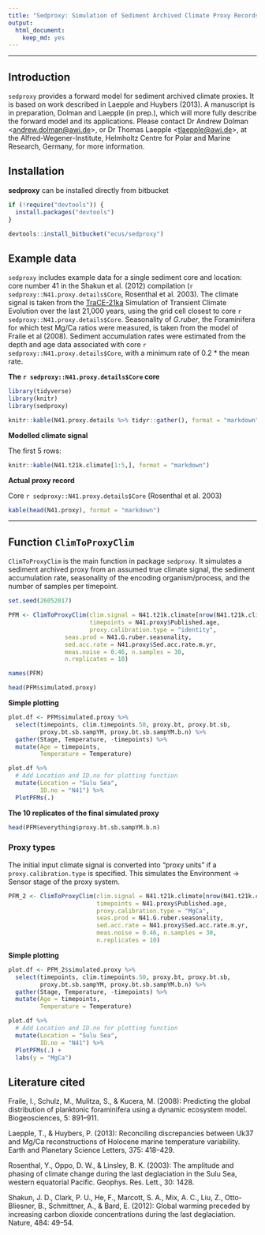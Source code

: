 ```yaml
---
title: "Sedproxy: Simulation of Sediment Archived Climate Proxy Records."
output: 
  html_document: 
    keep_md: yes
---
```


------------------------------

## Introduction

`sedproxy` provides a forward model for sediment archived climate proxies. It is based on work described in Laepple and Huybers (2013). A manuscript is in preparation, Dolman and Laepple (in prep.), which will more fully describe the forward model and its applications. Please contact Dr Andrew Dolman <<andrew.dolman@awi.de>>, or Dr Thomas Laepple <<tlaepple@awi.de>>, at the Alfred-Wegener-Institute, Helmholtz Centre for Polar and Marine Research, Germany, for more information.

 
## Installation

**sedproxy** can be installed directly from bitbucket

```r
if (!require("devtools")) {
  install.packages("devtools")
}

devtools::install_bitbucket("ecus/sedproxy")
```

## Example data

`sedproxy` includes example data for a single sediment core and location: core number 41 in the Shakun et al. (2012) compilation (`r sedproxy::N41.proxy.details$Core`, Rosenthal et al. 2003). The climate signal is taken from the [TraCE-21ka](http://www.cgd.ucar.edu/ccr/TraCE/) Simulation of Transient Climate Evolution over the last 21,000 years, using the grid cell closest to core `r sedproxy::N41.proxy.details$Core`. Seasonality of *G.ruber*, the Foraminifera for which test Mg/Ca ratios were measured, is taken from the model of Fraile et al (2008). Sediment accumulation rates were estimated from the depth and age data associated with core `r sedproxy::N41.proxy.details$Core`, with a minimum rate of 0.2 * the mean rate.


**The `r sedproxy::N41.proxy.details$Core` core**

```r
library(tidyverse)
library(knitr)
library(sedproxy)
```


```r
knitr::kable(N41.proxy.details %>% tidyr::gather(), format = "markdown")
```


**Modelled climate signal**

The first 5 rows:

```r
knitr::kable(N41.t21k.climate[1:5,], format = "markdown")
```

**Actual proxy record**

Core `r sedproxy::N41.proxy.details$Core` (Rosenthal et al. 2003)

```r
kable(head(N41.proxy), format = "markdown")
```

*******

## Function `ClimToProxyClim`

`ClimToProxyClim` is the main function in package `sedproxy`. It simulates a sediment archived proxy from an assumed true climate signal, the sediment accumulation rate, seasonality of the encoding organism/process, and the number of samples per timepoint.


```r
set.seed(26052017)

PFM <- ClimToProxyClim(clim.signal = N41.t21k.climate[nrow(N41.t21k.climate):1,] - 273.15, 
                       timepoints = N41.proxy$Published.age,
                       proxy.calibration.type = "identity",
                seas.prod = N41.G.ruber.seasonality,
                sed.acc.rate = N41.proxy$Sed.acc.rate.m.yr,
                meas.noise = 0.46, n.samples = 30,
                n.replicates = 10)
```


```r
names(PFM)
```

```r
head(PFM$simulated.proxy)
```

**Simple plotting**

```r
plot.df <- PFM$simulated.proxy %>% 
  select(timepoints, clim.timepoints.50, proxy.bt, proxy.bt.sb,
         proxy.bt.sb.sampYM, proxy.bt.sb.sampYM.b.n) %>% 
  gather(Stage, Temperature, -timepoints) %>% 
  mutate(Age = timepoints,
         Temperature = Temperature) 

plot.df %>% 
  # Add Location and ID.no for plotting function 
  mutate(Location = "Sulu Sea", 
         ID.no = "N41") %>% 
  PlotPFMs(.)
```


**The 10 replicates of the final simulated proxy**

```r
head(PFM$everything$proxy.bt.sb.sampYM.b.n)
```


### Proxy types

The initial input climate signal is converted into "proxy units" if a `proxy.calibration.type` is specified. This simulates the Environment -> Sensor stage of the proxy system.


```r
PFM_2 <- ClimToProxyClim(clim.signal = N41.t21k.climate[nrow(N41.t21k.climate):1,] - 273.15, 
                         timepoints = N41.proxy$Published.age,
                         proxy.calibration.type = "MgCa",
                         seas.prod = N41.G.ruber.seasonality,
                         sed.acc.rate = N41.proxy$Sed.acc.rate.m.yr,
                         meas.noise = 0.46, n.samples = 30,
                         n.replicates = 10)
```


**Simple plotting**

```r
plot.df <- PFM_2$simulated.proxy %>% 
  select(timepoints, clim.timepoints.50, proxy.bt, proxy.bt.sb,
         proxy.bt.sb.sampYM, proxy.bt.sb.sampYM.b.n) %>% 
  gather(Stage, Temperature, -timepoints) %>% 
  mutate(Age = timepoints,
         Temperature = Temperature) 

plot.df %>% 
  # Add Location and ID.no for plotting function 
  mutate(Location = "Sulu Sea", 
         ID.no = "N41") %>% 
  PlotPFMs(.) +
  labs(y = "MgCa")
```



## Literature cited

Fraile, I., Schulz, M., Mulitza, S., & Kucera, M. (2008): Predicting the global distribution of planktonic foraminifera using a dynamic ecosystem model. Biogeosciences, 5: 891–911.

Laepple, T., & Huybers, P. (2013): Reconciling discrepancies between Uk37 and Mg/Ca reconstructions of Holocene marine temperature variability. Earth and Planetary Science Letters, 375: 418–429.

Rosenthal, Y., Oppo, D. W., & Linsley, B. K. (2003): The amplitude and phasing of climate change during the last deglaciation in the Sulu Sea, western equatorial Pacific. Geophys. Res. Lett., 30: 1428.

Shakun, J. D., Clark, P. U., He, F., Marcott, S. A., Mix, A. C., Liu, Z., Otto-Bliesner, B., Schmittner, A., & Bard, E. (2012): Global warming preceded by increasing carbon dioxide concentrations during the last deglaciation. Nature, 484: 49–54.


